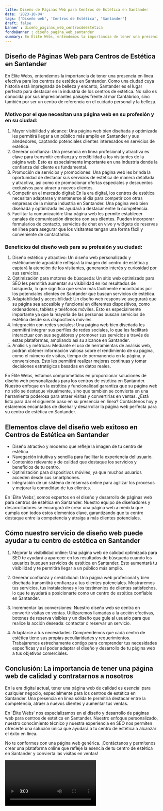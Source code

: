 ```yaml
---
title: Diseño de Páginas Web para Centros de Estética en Santander
date: '2023-10-04'
tags: ['Diseño web', 'Centros de Estética', 'Santander']
draft: false
banner : diseño_paginas_web_centrosdeestética
fondoBanner : diseño_pagina_web_santander
summary: En Élite Webs, entendemos la importancia de tener una presencia en línea efectiva para los centros de estética en Santander. Como una ciudad cuya historia está impregnada de belleza y encanto, Santander es el lugar perfecto para destacar en la industria de los centros de estética. No sólo es conocida por sus impresionantes paisajes frente al mar Cantábrico, sino también por ser un centro de referencia en el cuidado personal y la belleza.
---
```


## Diseño de Páginas Web para Centros de Estética en Santander

En Élite Webs, entendemos la importancia de tener una presencia en línea efectiva para los centros de estética en Santander. Como una ciudad cuya historia está impregnada de belleza y encanto, Santander es el lugar perfecto para destacar en la industria de los centros de estética. No sólo es conocida por sus impresionantes paisajes frente al mar Cantábrico, sino también por ser un centro de referencia en el cuidado personal y la belleza.

### Motivo por el que necesitan una página web en su profesión y en su ciudad:

1. Mayor visibilidad y alcance: Una página web bien diseñada y optimizada les permitirá llegar a un público más amplio en Santander y sus alrededores, captando potenciales clientes interesados en servicios de estética.
2. Generar confianza: Una presencia en línea profesional y atractiva es clave para transmitir confianza y credibilidad a los visitantes de la página web. Esto es especialmente importante en una industria donde la confianza del cliente es fundamental.
3. Promoción de servicios y promociones: Una página web les brinda la oportunidad de destacar sus servicios de estética de manera detallada y atractiva, así como de promocionar ofertas especiales y descuentos exclusivos para atraer a nuevos clientes.
4. Competir en el mercado digital: En la era digital, los centros de estética necesitan adaptarse y mantenerse al día para competir con otras empresas de la misma industria en Santander. Una página web bien diseñada y optimizada les ayudará a destacar entre la competencia.
5. Facilitar la comunicación: Una página web les permite establecer canales de comunicación directos con sus clientes. Pueden incorporar formularios de contacto, servicios de chat en vivo y widgets de reservas en línea para asegurar que los visitantes tengan una forma fácil y conveniente de contactarlos.

### Beneficios del diseño web para su profesión y su ciudad:

1. Diseño estético y atractivo: Un diseño web personalizado y estéticamente agradable reflejará la imagen del centro de estética y captará la atención de los visitantes, generando interés y curiosidad por sus servicios.
2. Optimización para motores de búsqueda: Un sitio web optimizado para SEO les permitirá aumentar su visibilidad en los resultados de búsqueda, lo que significa que serán más fácilmente encontrados por los potenciales clientes en Santander que buscan servicios de estética.
3. Adaptabilidad y accesibilidad: Un diseño web responsive asegurará que su página sea accesible y funcional en diferentes dispositivos, como ordenadores, tablets y teléfonos móviles. Esto es especialmente importante ya que la mayoría de las personas buscan servicios de estética desde sus dispositivos móviles.
4. Integración con redes sociales: Una página web bien diseñada les permitirá integrar sus perfiles de redes sociales, lo que les facilitará interactuar con sus seguidores y promover sus servicios a través de estas plataformas, ampliando así su alcance en Santander.
5. Análisis y métricas: Mediante el uso de herramientas de análisis web, podrán obtener información valiosa sobre el rendimiento de su página, como el número de visitas, tiempo de permanencia en la página, y conversiones. Esto les permitirá realizar mejoras continuas y tomar decisiones estratégicas basadas en datos reales.

En Élite Webs, estamos comprometidos en proporcionar soluciones de diseño web personalizadas para los centros de estética en Santander. Nuestro enfoque en la estética y funcionalidad garantiza que su página web no sólo se destaque visualmente, sino que también se convierta en una herramienta poderosa para atraer visitas y convertirlas en ventas. ¿Está listo para dar el siguiente paso en su presencia en línea? Contáctenos hoy y estaremos encantados de diseñar y desarrollar la página web perfecta para su centro de estética en Santander.

<GifSeo />

<Cta />

## Elementos clave del diseño web exitoso en Centros de Estética en Santander

- Diseño atractivo y moderno que refleje la imagen de tu centro de estética.
- Navegación intuitiva y sencilla para facilitar la experiencia del usuario.
- Contenido relevante y de calidad que destaque los servicios y beneficios de tu centro.
- Optimización para dispositivos móviles, ya que muchos usuarios acceden desde sus smartphones.
- Integración de un sistema de reservas online para agilizar los procesos y mejorar la comodidad de tus clientes.

En 'Élite Webs', somos expertos en el diseño y desarrollo de páginas web para centros de estética en Santander. Nuestro equipo de diseñadores y desarrolladores se encargará de crear una página web a medida que cumpla con todos estos elementos clave, garantizando que tu centro destaque entre la competencia y atraiga a más clientes potenciales.

## Cómo nuestro servicio de diseño web puede ayudar a tu centro de estética en Santander

1. Mejorar la visibilidad online: Una página web de calidad optimizada para SEO te ayudará a aparecer en los resultados de búsqueda cuando los usuarios busquen servicios de estética en Santander. Esto aumentará tu visibilidad y te permitirá llegar a un público más amplio.

2. Generar confianza y credibilidad: Una página web profesional y bien diseñada transmitirá confianza a tus clientes potenciales. Mostraremos tus servicios, tus instalaciones y los testimonios de clientes satisfechos, lo que te ayudará a posicionarte como un centro de estética confiable en Santander.

3. Incrementar las conversiones: Nuestro diseño web se centra en convertir visitas en ventas. Utilizaremos llamadas a la acción efectivas, botones de reserva visibles y un diseño que guíe al usuario para que realice la acción deseada: contactar o reservar un servicio.

4. Adaptarse a tus necesidades: Comprendemos que cada centro de estética tiene sus propias peculiaridades y requerimientos. Trabajaremos estrechamente contigo para comprender tus necesidades específicas y así poder adaptar el diseño y desarrollo de tu página web a tus objetivos comerciales.

## Conclusión: La importancia de tener una página web de calidad y contratarnos a nosotros

En la era digital actual, tener una página web de calidad es esencial para cualquier negocio, especialmente para los centros de estética en Santander. Una presencia en línea sólida te permitirá destacar entre la competencia, atraer a nuevos clientes y aumentar tus ventas.

En 'Élite Webs' nos especializamos en el diseño y desarrollo de páginas web para centros de estética en Santander. Nuestro enfoque personalizado, nuestro conocimiento técnico y nuestra experiencia en SEO nos permiten ofrecerte una solución única que ayudará a tu centro de estética a alcanzar el éxito en línea.

No te conformes con una página web genérica. ¡Contáctanos y permítenos crear una plataforma online que refleje la esencia de tu centro de estética en Santander y convierta las visitas en ventas!

<Video />

<CtaBot job='Centros de Estética' city='Santander'/>

<Gmaps query='Santander+españa+maps' />